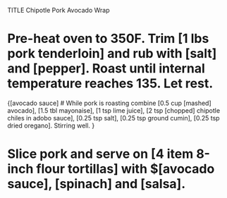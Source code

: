 TITLE Chipotle Pork Avocado Wrap

# Pre-heat oven to 350F. Trim [1 lbs pork tenderloin] and rub with [salt] and [pepper]. Roast until internal temperature reaches 135. Let rest.

{[avocado sauce]
# While pork is roasting combine [0.5 cup [mashed] avocado], [1.5 tbl mayonaise], [1 tsp lime juice], [2 tsp [chopped] chipotle chiles in adobo sauce], [0.25 tsp salt], [0.25 tsp ground cumin], [0.25 tsp dried oregano]. Stirring well.
}

# Slice pork and serve on [4 item 8-inch flour tortillas] with $[avocado sauce], [spinach] and [salsa].
